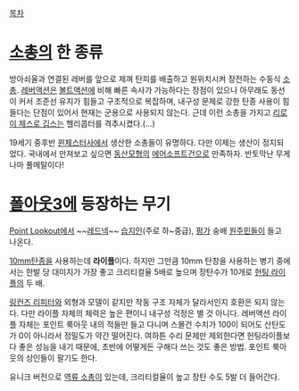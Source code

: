 [[목차]]
= [[소총]]의 한 종류 =
방아쇠울과 연결된 레버를 앞으로 제껴 탄피를 배출하고 원위치시켜 장전하는 수동식 [[소총]]. [[레버액션]]은 [[볼트액션]]에 비해 빠른 속사가 가능하다는 장점이 있으나 아무래도 동선이 커서 조준선 유지가 힘들고 구조적으로 복잡하며, 내구성 문제로 강한 탄종 사용이 힘들다는 단점이 있어서 현재는 군용으로 사용되지 않는다. 근데 이런 소총을 가지고 [[리로이 제스로 깁스]]는 헬리콥터를 격추시켰다.(…)

19세기 중후반 [[윈체스터]]사에서 생산한 소총들이 유명하다. 다만 이제는 생산이 정지되었다. 국내에서 만져보고 싶으면 [[동산모형]]의 [[에어소프트건]]으로 만족하자. 반토막난 무게나마 풀메탈이다!

= [[폴아웃3]]에 등장하는 무기 =
[[Point Lookout]]에서 ~~[[레드넥]]~~ [[습지인]](주로 하~중급), [[펑가]] 숭배 [[원주민]]들이 들고 나온다.

[[10mm]]탄종을 사용하는데 '''라이플'''이다. 하지만 그만큼 10mm 탄창을 사용하는 병기 중에서는 한발 당 대미지가 가장 좋고 크리티컬율 5배로 높으며 장탄수가 10개로 [[헌팅 라이플]]의 두 배.

[[링컨즈 리피터]]와 외형과 모델이 같지만 작동 구조 자체가 달라서인지 호환은 되지 않는다. 다만 라이플 자체의 체력은 높은 편이니 내구성 걱정은 별 것 아니다. 레버액션 라이플 자체는 포인트 룩아웃 내의 적들만 들고 다니며 스몰건 수치가 100이 되어도 산탄도가 0이 아니라서 정밀도가 약간 떨어진다. 여하튼 수리 문제만 제외한다면 헌팅라이플보다 좋은 성능을 내기 때문에, 초반에 어떻게든 구해다 쓰는 것도 좋은 방법. 포인트 룩아웃의 상인들이 팔기도 한다.

유니크 버전으로 [[역류 소총]]이 있는데, 크리티컬율이 높고 장탄 수도 5발 더 들어간다.
